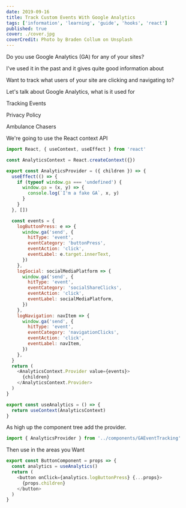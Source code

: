 ```yaml
---
date: 2019-09-16
title: Track Custom Events With Google Analytics
tags: ['information', 'learning', 'guide', 'hooks', 'react']
published: true
cover: ./cover.jpg
coverCredit: Photo by Braden Collum on Unsplash
---
```


Do you use Google Analytics (GA) for any of your sites?

I've used it in the past and it gives quite good information about

Want to track what users of your site are clicking and navigating to?

Let's talk about Google Analytics, what is it used for

Tracking Events

Privacy Policy

Ambulance Chasers

We're going to use the React context API

```js
import React, { useContext, useEffect } from 'react'

const AnalyticsContext = React.createContext({})

export const AnalyticsProvider = ({ children }) => {
  useEffect(() => {
    if (typeof window.ga === 'undefined') {
      window.ga = (x, y) => {
        console.log(`I'm a fake GA`, x, y)
      }
    }
  }, [])

  const events = {
    logButtonPress: e => {
      window.ga('send', {
        hitType: 'event',
        eventCategory: 'buttonPress',
        eventAction: 'click',
        eventLabel: e.target.innerText,
      })
    },
    logSocial: socialMediaPlatform => {
      window.ga('send', {
        hitType: 'event',
        eventCategory: 'socialShareClicks',
        eventAction: 'click',
        eventLabel: socialMediaPlatform,
      })
    },
    logNavigation: navItem => {
      window.ga('send', {
        hitType: 'event',
        eventCategory: 'navigationClicks',
        eventAction: 'click',
        eventLabel: navItem,
      })
    },
  }
  return (
    <AnalyticsContext.Provider value={events}>
      {children}
    </AnalyticsContext.Provider>
  )
}

export const useAnalytics = () => {
  return useContext(AnalyticsContext)
}
```

As high up the component tree add the provider.

```js
import { AnalyticsProvider } from '../components/GAEventTracking'
```

Then use in the areas you Want

```js
export const ButtonComponent = props => {
  const analytics = useAnalytics()
  return (
    <button onClick={analytics.logButtonPress} {...props}>
      {props.children}
    </button>
  )
}
```
